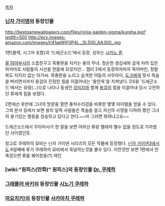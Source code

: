 [[목차]]

=== [[닌자 가이덴]]의 등장인물 ===
http://bestgamewallpapers.com/files/ninja-gaiden-sigma/kureha.jpg?width=500
http://ecx.images-amazon.com/images/I/41aeWjF0P4L._SL500_AA300_.jpg

1편(블랙, 시그마 포함)과 '드래곤소드'에서 등장. 성우는 [[시카노 쥰]].

[[류 하야부사]]의 소꿉친구고 흑룡환을 지키는 용의 무녀.
청순한 생김새와 곱게 차려 입은 하카마로 사람들의 시선을 한몸에 모았지만... 챕터 2에서 등장하자마자 죽어버린, 정말 복도 지지리 없는 아가씨.
흑룡환을 노리고 습격한 어둠의 사무라이, [[도크]]에게 맞서 목숨을 버리면서까지 용검의 진정한 힘을 이끌어내는 '용안옥'을 지켜냈다. DS용 '드래곤소드'에서는 유령(...)으로 나타나 동생인 [[모미지]]와 함께 [[용검]]의 힘을 이끌어내 당시 고전하던 류에게 힘을 보탰다. 

2편에선 후반에 그녀의 방문을 열면 풍차수리검을 비롯한 몇몇 아이템을 얻을 수 있다. 그외 문서 등에서 보면 용의 일족 사람들은 목숨을 걸고 자신의 사명을 다하려 했던 그녀의 용기있는 행동을 칭송하고 있다고 한다.~~아 그러면 뭐하냐고요~~  

드래곤소드에서 무라마사가 한 말을 보면 어려선 류랑 뗄레야 뗄수 없을 정도로 가까웠던 사이였던듯.

참고로 쿠레하의 묘비는 닌자 가이덴 시리즈의 모든 작품에 등장했다.  [[닌자 가이덴3]]에서도 6일째에 류가 쿠레하의 묘비에서 묵념하는것을 볼수 있다.  이런것만 보면 1편에서 안죽었으면 류를 꿰어찼을(?) 여인

=== [wiki:"원피스(만화)" 원피스]의 등장인물 [[Dr. 쿠레하]] ===

=== [[그래플러 바키]]의 등장인물 [[시노기 쿠레하]] ===

=== [[마요치키!]]의 등장인물 [[사카마치 쿠레하]] ===
